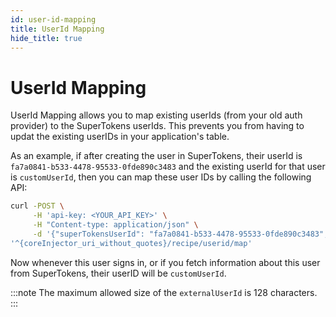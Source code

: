 ```yaml
---
id: user-id-mapping
title: UserId Mapping
hide_title: true
---
```


<!-- COPY DOCS -->
<!-- ./thirdpartyemailpassword/migration/account-creation/user-id-mapping.mdx -->


# UserId Mapping

UserId Mapping allows you to map existing userIds (from your old auth provider) to the SuperTokens userIds. This prevents you from having to updat the existing userIDs in your application's table.

As an example, if after creating the user in SuperTokens, their userId is `fa7a0841-b533-4478-95533-0fde890c3483` and the existing userId for that user is `customUserId`, then you can map these user IDs by calling the following API:
<CoreInjector>

```bash
curl -POST \
     -H 'api-key: <YOUR_API_KEY>' \
     -H "Content-type: application/json" \
     -d '{"superTokensUserId": "fa7a0841-b533-4478-95533-0fde890c3483", "externalUserId": "customUserId"}'
'^{coreInjector_uri_without_quotes}/recipe/userid/map'
```

</CoreInjector>

Now whenever this user signs in, or if you fetch information about this user from SuperTokens, their userID will be `customUserId`.

:::note
The maximum allowed size of the `externalUserId` is 128 characters.
:::
